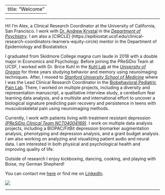 
---
title: "Welcome"
---
***

Hi! I'm Alex, a Clinical Research Coordinator at the University of California, San Francisco. I work with [Dr. Andrew Krystal](https://profiles.ucsf.edu/andrew.krystal) in the [_Department of Psychiatry_](https://psych.ucsf.edu). I am also a [CIRCLE] (https://epibiostat.ucsf.edu/clinical-research-coordinators-learners-equity-circle) mentor in the Department of Epidemiology and Biostatistics


I graduated from Skidmore College magna cum laude in 2018 with a double major in Economics and Psychology. Before joining the PReSiDio Team at UCSF, I worked with Dr. Brice Kuhl in the [Kuhl Lab](https://kuhllab.com) at the [_University of Oregon_](https://www.uoregon.edu) for three years studying behavior and memory using neuroimaging techniques. After, I moved to [_Stanford University School of Medicine_](https://med.stanford.edu) where I was the Lead Clinical Research Coordinator in the [Biobehavioral Pediatric Pain Lab](https://bpp.stanford.edu). There, I worked on multiple projects, including a diversity and representation manuscript, a qualitative interview study, a cerebellum fear learning data analysis, and a multisite and international effort to uncover a biological signature predicting pain recovery and persistence in teens with musculoskeletal pain using neuroimaging methods.

Currently, I work with patients living with treatment resistant depression [_(PReSiDio Clinical Team NCT04004169)_](https://clinicaltrials.gov/study/NCT04004169). I work on multiple data analysis projects, including a BIOPAC/FitBit depression biomarker augmentation analysis, phenotyping and depression analysis, and a grant budget analysis. I am also working on analyzing and visualizing patient audio and neural data. I am interested in both physical and psychological health and improving quality of life. 

Outside of research I enjoy kickboxing, dancing, cooking, and playing with Boise, my German Shepherd! 

You can contact me [here](mailto:alex.tremblaymcgaw@ucsf.edu) or find me on [LinkedIn](https://www.linkedin.com/in/alexandra-tremblay-mcgaw-a28774ba).

![](imgs/ATM.jpg)

***
